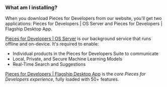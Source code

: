 ### What am I installing?
When you download Pieces for Developers from our website, you'll get two applications: Pieces for Developers | OS Server and Pieces for Developers | Flagship Desktop App. 

<a href="{{ links.website.pfd_desktop_install }}">Pieces for Developers | OS Server</a> is our background service that runs offline and on-device. It's required to enable:
- Individual products in the Pieces for Developers Suite to communicate
- Local, Private, and Secure Machine Learning Models
- Real-Time Search and Suggestions

<a href="{{ links.website.pfd_desktop_install }}">Pieces for Developers | Flagship Desktop App</a> is the _core Pieces for Developers experience_, fully loaded with 50+ features.

